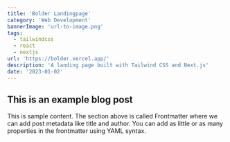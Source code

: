 ---
title: 'Bolder Landingpage'
category: 'Web Development'
bannerImage: 'url-to-image.png'
tags:
  - tailwindcss
  - react
  - nextjs
url: 'https://bolder.vercel.app/'
description: 'A landing page built with Tailwind CSS and Next.js'
date: '2023-01-02'
---

## This is an example blog post

This is sample content. The section above is called Frontmatter where we can add post metadata like title and author. You can add as little or as many properties in the frontmatter using YAML syntax.
